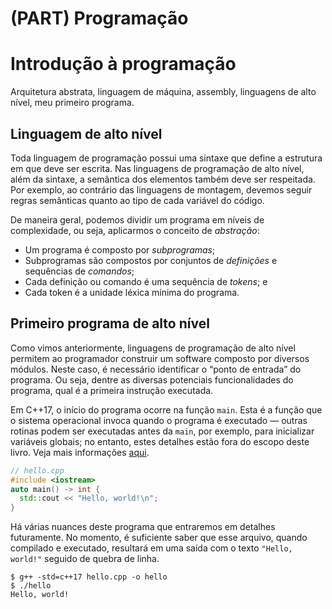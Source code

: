 # (PART) Programação {-}

# Introdução à programação

Arquitetura abstrata, linguagem de máquina, assembly, linguagens de alto nível, meu primeiro programa.

## Linguagem de alto nível

Toda linguagem de programação possui uma sintaxe que define a estrutura em que
deve ser escrita.  Nas linguagens de programação de alto nível, além da
sintaxe, a semântica dos elementos também deve ser respeitada.  Por exemplo, ao
contrário das linguagens de montagem, devemos seguir regras semânticas quanto
ao tipo de cada variável do código.

De maneira geral, podemos dividir um programa em níveis de complexidade, ou seja,
aplicarmos o conceito de *abstração*:

- Um programa é composto por *subprogramas*;
- Subprogramas são compostos por conjuntos de *definições* e sequências de
  *comandos*;
- Cada definição ou comando é uma sequência de *tokens*; e
- Cada token é a unidade léxica mínima do programa.

## Primeiro programa de alto nível

Como vimos anteriormente, linguagens de programação de alto nível permitem ao
programador construir um software composto por diversos módulos. Neste caso, é
necessário identificar o "ponto de entrada" do programa. Ou seja, dentre as
diversas potenciais funcionalidades do programa, qual é a primeira instrução
executada.

Em C++17, o início do programa ocorre na função `main`. Esta é a função que o
sistema operacional invoca quando o programa é executado — outras rotinas podem
ser executadas antes da `main`, por exemplo, para inicializar variáveis
globais; no entanto, estes detalhes estão fora do escopo deste livro. Veja mais
informações [aqui](https://en.cppreference.com/w/cpp/language/main_function).

```cpp
// hello.cpp
#include <iostream>
auto main() -> int {
  std::cout << "Hello, world!\n";
}
```

Há várias nuances deste programa que entraremos em detalhes futuramente. No
momento, é suficiente saber que esse arquivo, quando compilado e executado,
resultará em uma saída com o texto `"Hello, world!"` seguido de quebra de linha.

```
$ g++ -std=c++17 hello.cpp -o hello
$ ./hello
Hello, world!
```
